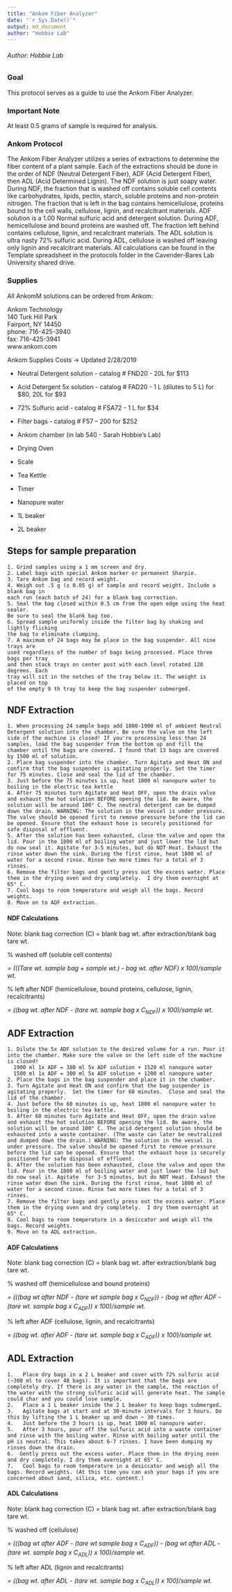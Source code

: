```yaml
---
title: "Ankom Fiber Analyzer"
date: "`r Sys.Date()`"
output: md_document
author: "Hobbie Lab"
---
```


###### Author: Hobbie Lab

### Goal

This protocol serves as a guide to use the Ankom Fiber Analyzer.

### Important Note
At least 0.5 grams of sample is required for analysis.

### Ankom Protocol

The Ankom Fiber Analyzer utilizes a series of extractions to determine the fiber 
content of a plant sample. Each of the extractions should be done in the order 
of NDF (Neutral Detergent Fiber), ADF (Acid Detergent Fiber), then ADL 
(Acid Determined Lignin). The NDF solution is just soapy water. During NDF, 
the fraction that is washed off contains soluble cell contents like carbohydrates, 
lipids, pectin, starch, soluble proteins and non-protein nitrogen. The fraction 
that is left in the bag contains hemicellulose, proteins bound to the cell walls, 
cellulose, lignin, and recalcitrant materials. ADF solution is a 1.00 Normal 
sulfuric acid and detergent solution. During ADF, hemicellulose and bound proteins 
are washed off. The fraction left behind contains cellulose, lignin, and recalcitrant 
materials. The ADL solution is ultra nasty 72% sulfuric acid. During ADL, 
cellulose is washed off leaving only lignin and recalcitrant materials.  All 
calculations can be found in the Template spreadsheet in the protocols folder in the Cavender-Bares Lab University shared drive.

### Supplies
All AnkomM solutions can be ordered from Ankom:  

Ankom Technology  
140 Turk Hill Park  
Fairport, NY 14450  
phone: 716-425-3940  
fax: 716-425-3941  
www.ankom.com  

Ankom Supplies Costs -> Updated 2/28/2019  

* Neutral Detergent solution - catalog # FND20 - 20L for $113
* Acid Detergent 5x solution - catalog # FAD20 - 1 L (dilutes to 5 L) for $80, 20L for $93
* 72% Sulfuric acid - catalog # FSA72 - 1 L for $34
* Filter bags - catalog # F57 – 200 for $252  

* Ankom chamber (in lab 540 - Sarah Hobbie's Lab)
* Drying Oven
* Scale
* Tea Kettle
* Timer
* Nanopure water
* 1L beaker
* 2L beaker


## Steps for sample preparation
```
1. Grind samples using a 1 mm screen and dry.
2. Label bags with special Ankom marker or permanent Sharpie.
3. Tare Ankom bag and record weight.
4. Weigh out .5 g (± 0.05 g) of sample and record weight. Include a blank bag in 
each run (each batch of 24) for a blank bag correction.
5. Seal the bag closed within 0.5 cm from the open edge using the heat sealer. 
Be sure to seal the blank bag too.
6. Spread sample uniformly inside the filter bag by shaking and lightly flicking 
the bag to eliminate clumping.
7. A maximum of 24 bags may be place in the bag suspender. All nine trays are 
used regardless of the number of bags being processed. Place three bags per tray 
and then stack trays on center post with each level rotated 120 degrees. Each 
tray will sit in the notches of the tray below it. The weight is placed on top 
of the empty 9 th tray to keep the bag suspender submerged.
```

## NDF Extraction
```
1. When processing 24 sample bags add 1800-1900 ml of ambient Neutral Detergent solution into the chamber. Be sure the valve on the left side of the machine is closed! If you're processing less than 24 samples, load the bag suspender from the bottom up and fill the chamber until the bags are covered. I found that 13 bags are covered by 1500 ml of solution.
2. Place bag suspender into the chamber. Turn Agitate and Heat ON and confirm that the bag suspender is agitating properly. Set the timer for 75 minutes. Close and seal the lid of the chamber.
3. Just before the 75 minutes is up, heat 1800 ml nanopure water to boiling in the electric tea kettle
4. After 75 minutes turn Agitate and Heat OFF, open the drain valve and exhaust the hot solution BEFORE opening the lid. Be aware, the solution will be around 100° C. The neutral detergent can be dumped down the drain. WARNING: The solution in the vessel is under pressure. The valve should be opened first to remove pressure before the lid can be opened. Ensure that the exhaust hose is securely positioned for safe disposal of effluent.
5. After the solution has been exhausted, close the valve and open the lid. Pour in the 1800 ml of boiling water and just lower the lid but do now seal it. Agitate for 3-5 minutes, but do NOT Heat. Exhaust the rinse water down the sink. During the first rinse, heat 1800 ml of water for a second rinse. Rinse two more times for a total of 3 rinses.
6. Remove the filter bags and gently press out the excess water. Place them in the drying oven and dry completely.  I dry them overnight at 65° C.
7. Cool bags to room temperature and weigh all the bags. Record weights.
8. Move on to ADF extraction.
```
#### NDF Calculations  

Note: blank bag correction (C) = blank bag wt. after extraction/blank bag tare wt.  
                      
% washed off (soluble cell contents)  

  *= (((Tare wt. sample bag + sample wt.) - bag wt. after NDF) x 100)/sample wt.*  
                                 
% left after NDF (hemicellulose, bound proteins, cellulose, lignin, recalcitrants)  

  *= ((bag wt. after NDF - (tare wt. sample bag x C~NDF~)) x 100)/sample wt.*

## ADF Extraction
```
1. Dilute the 5x ADF solution to the desired volume for a run. Pour it into the chamber. Make sure the valve on the left side of the machine is closed! 
  1900 ml 1x ADF = 380 ml 5x ADF solution + 1520 ml nanopure water 
  1500 ml 1x ADF = 300 ml 5x ADF solution + 1200 ml nanopure water
2. Place the bags in the bag suspender and place it in the chamber.
3. Turn Agitate and Heat ON and confirm that the bag suspender is agitating properly.  Set the timer for 60 minutes.  Close and seal the lid of the chamber.
4. Just before the 60 minutes is up, heat 1800 ml nanopure water to boiling in the electric tea kettle.
5. After 60 minutes turn Agitate and Heat OFF, open the drain valve and exhaust the hot solution BEFORE opening the lid. Be aware, the solution will be around 100° C. The acid detergent solution should be exhausted into a waste container. (The waste can later be neutralized and dumped down the drain.) WARNING: The solution in the vessel is under pressure. The valve should be opened first to remove pressure before the lid can be opened. Ensure that the exhaust hose is securely positioned for safe disposal of effluent.
6. After the solution has been exhausted, close the valve and open the lid. Pour in the 1800 ml of boiling water and just lower the lid but do now seal it. Agitate  for 3-5 minutes, but do NOT Heat. Exhaust the rinse water down the sink. During the first rinse, heat 1800 ml of water for a second rinse. Rinse two more times for a total of 3 rinses.
7. Remove the filter bags and gently press out the excess water. Place them in the drying oven and dry completely.  I dry them overnight at 65° C.
8. Cool bags to room temperature in a desiccator and weigh all the bags. Record weights.
9. Move on to ADL extraction.
```
#### ADF Calculations

Note: blank bag correction (C) = blank bag wt. after extraction/blank bag tare wt.  
                                    

% washed off (hemicellulose and bound proteins)

  *= (((bag wt after NDF - (tare wt sample bag x C~NDF~)) - (bag wt after ADF - (tare wt. sample bag x C~ADF~)) x 100)/sample wt.*  


% left after ADF (cellulose, lignin, and recalcitrants)  

  *= ((bag wt. after ADF - (tare wt. sample bag x C~ADF~)) x 100)/sample wt.*                           

## ADL Extraction
```
1.   Place dry bags in a 2 L beaker and cover with 72% sulfuric acid (~300 ml to cover 48 bags). It is important that the bags are completely dry. If there is any water in the sample, the reaction of the water with the strong sulfuric acid will generate heat. The sample could char and you could lose sample.
2.   Place a 1 L beaker inside the 2 L beaker to keep bags submerged.
3.   Agitate bags at start and at 30-minute intervals for 3 hours. Do this by lifting the 1 L beaker up and down ~ 30 times.
4.   Just before the 3 hours is up, heat 1000 ml nanopure water.
5.   After 3 hours, pour off the sulfuric acid into a waste container and rinse with the boiling water. Rinse with boiling water until the pH is neutral. This takes about 6-7 rinses. I have been dumping my rinses down the drain.
6.	Gently press out the excess water. Place them in the drying oven and dry completely. I dry them overnight at 65° C.
7.   Cool bags to room temperature in a desiccator and weigh all the bags. Record weights. (At this time you can ash your bags if you are concerned about sand, silica, etc. content.)
```
#### ADL Calculations

Note: blank bag correction (C) = blank bag wt. after extraction/blank bag tare wt.
                                     
% washed off (cellulose)  

  *= (((bag wt after ADF - (tare wt sample bag x C~ADF~)) - (bag wt after ADL - (tare wt. sample bag x C~ADL~)) x 100)/sample wt.*  
                                         
% left after ADL (lignin and recalcitrants)  

  *= ((bag wt. after ADL - (tare wt. sample bag x C~ADL~)) x 100)/sample wt.*         
